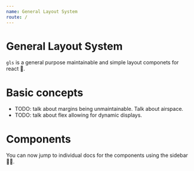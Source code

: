 ```yaml
---
name: General Layout System
route: /
---
```


# General Layout System
`gls` is a general purpose maintainable and simple layout componets for react 🌹. 

# Basic concepts
* TODO: talk about margins being unmaintainable. Talk about airspace.
* TODO: talk about flex allowing for dynamic displays.

# Components
You can now jump to individual docs for the components using the sidebar 👍🏻.
